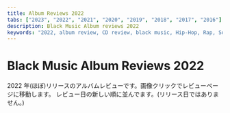 ```yaml
---
title: Album Reviews 2022
tabs: ["2023", "2022", "2021", "2020", "2019", "2018", "2017", "2016"]
description: Black Music Album reviews 2022
keywords: "2022, album review, CD review, black music, Hip-Hop, Rap, Soul, R&B"
---
```



# Black Music Album Reviews 2022

<PageDescription>

2022 年(ほぼ)リリースのアルバムレビューです。画像クリックでレビューページに移動します。
レビュー日の新しい順に並んでます。(リリース日ではありません。)

</PageDescription>

<Row>
  <Column colMd={2} colLg={3} noGutterMdLeft>
    <Review1 />
  </Column>
  <Column colMd={2} colLg={3} noGutterMdLeft>
    <Review2 />
  </Column>
  <Column colMd={2} colLg={3} noGutterMdLeft>
    <Review3 />
  </Column>
  <Column colMd={2} colLg={3} noGutterMdLeft>
    <Review4 />
  </Column>
</Row>

<Row>
  <Column colMd={2} colLg={3} noGutterMdLeft>
    <Review5 />
  </Column>
  <Column colMd={2} colLg={3} noGutterMdLeft>
    <Review6 />
  </Column>
  <Column colMd={2} colLg={3} noGutterMdLeft>
    <Review7 />
  </Column>
  <Column colMd={2} colLg={3} noGutterMdLeft>
    <Review8 />
  </Column>
</Row>

<Row>
  <Column colMd={2} colLg={3} noGutterMdLeft>
    <Review9 />
  </Column>
  <Column colMd={2} colLg={3} noGutterMdLeft>
    <Review10 />
  </Column>
  <Column colMd={2} colLg={3} noGutterMdLeft>
    <Review11 />
  </Column>
  <Column colMd={2} colLg={3} noGutterMdLeft>
    <Review12 />
  </Column>
</Row>

<Row>
  <Column colMd={2} colLg={3} noGutterMdLeft>
    <Review13 />
  </Column>
  <Column colMd={2} colLg={3} noGutterMdLeft>
    <Review14 />
  </Column>
  <Column colMd={2} colLg={3} noGutterMdLeft>
    <Review15 />
  </Column>
  <Column colMd={2} colLg={3} noGutterMdLeft>
    <Review16 />
  </Column>
</Row>

<Row>
  <Column colMd={2} colLg={3} noGutterMdLeft>
    <Review17 />
  </Column>
  <Column colMd={2} colLg={3} noGutterMdLeft>
    <Review18 />
  </Column>
  <Column colMd={2} colLg={3} noGutterMdLeft>
    <Review19 />
  </Column>
  <Column colMd={2} colLg={3} noGutterMdLeft>
    <Review20 />
  </Column>
</Row>

<Row>
  <Column colMd={2} colLg={3} noGutterMdLeft>
    <Review21 />
  </Column>
  <Column colMd={2} colLg={3} noGutterMdLeft>
    <Review22 />
  </Column>
  <Column colMd={2} colLg={3} noGutterMdLeft>
    <Review23 />
  </Column>
  <Column colMd={2} colLg={3} noGutterMdLeft>
    <Review24 />
  </Column>
</Row>

<Row>
  <Column colMd={2} colLg={3} noGutterMdLeft>
    <Review25 />
  </Column>
  <Column colMd={2} colLg={3} noGutterMdLeft>
    <Review26 />
  </Column>
  <Column colMd={2} colLg={3} noGutterMdLeft>
    <Review27 />
  </Column>
  <Column colMd={2} colLg={3} noGutterMdLeft>
    <Review28 />
  </Column>
</Row>

<Row>
  <Column colMd={2} colLg={3} noGutterMdLeft>
    <Review29 />
  </Column>
  <Column colMd={2} colLg={3} noGutterMdLeft>
    <Review30 />
  </Column>
  <Column colMd={2} colLg={3} noGutterMdLeft>
    <Review31 />
  </Column>
  <Column colMd={2} colLg={3} noGutterMdLeft>
    <Review32 />
  </Column>
</Row>

<Row>
  <Column colMd={2} colLg={3} noGutterMdLeft>
    <Review33 />
  </Column>
  <Column colMd={2} colLg={3} noGutterMdLeft>
    <Review34 />
  </Column>
  <Column colMd={2} colLg={3} noGutterMdLeft>
    <Review35 />
  </Column>
  <Column colMd={2} colLg={3} noGutterMdLeft>
    <Review36 />
  </Column>
</Row>

<Row>
  <Column colMd={2} colLg={3} noGutterMdLeft>
    <Review37 />
  </Column>
  <Column colMd={2} colLg={3} noGutterMdLeft>
    <Review38 />
  </Column>
  <Column colMd={2} colLg={3} noGutterMdLeft>
    <Review39 />
  </Column>
  <Column colMd={2} colLg={3} noGutterMdLeft>
    <Review40 />
  </Column>
</Row>

<Row>
  <Column colMd={2} colLg={3} noGutterMdLeft>
    <Review41 />
  </Column>
  <Column colMd={2} colLg={3} noGutterMdLeft>
    <Review42 />
  </Column>
  <Column colMd={2} colLg={3} noGutterMdLeft>
    <Review43 />
  </Column>
  <Column colMd={2} colLg={3} noGutterMdLeft>
    <Review44 />
  </Column>
</Row>

<Row>
  <Column colMd={2} colLg={3} noGutterMdLeft>
    <Review45 />
  </Column>
  <Column colMd={2} colLg={3} noGutterMdLeft>
    <Review46 />
  </Column>
  <Column colMd={2} colLg={3} noGutterMdLeft>
    <Review47 />
  </Column>
  <Column colMd={2} colLg={3} noGutterMdLeft>
    <Review48 />
  </Column>
</Row>

<Row>
  <Column colMd={2} colLg={3} noGutterMdLeft>
    <Review49 />
  </Column>
</Row>
